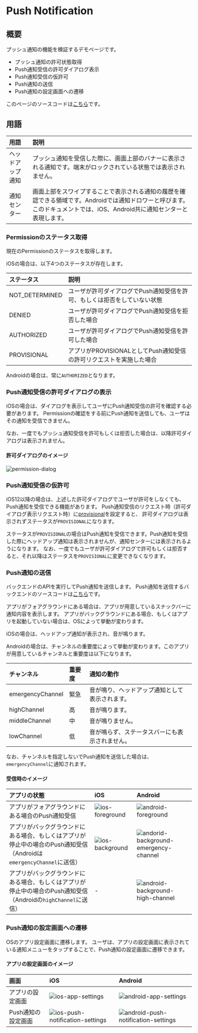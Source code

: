 # Push Notification

## 概要

プッシュ通知の機能を検証するデモページです。

- プッシュ通知の許可状態取得
- Push通知受信の許可ダイアログ表示
- Push通知受信の仮許可
- Push通知の送信
- Push通知の設定画面への遷移

このページのソースコードは[こちら](https://github.com/{@inject:organization}/mobile-app-crib-notes/tree/master/example-app/SantokuApp/src/screens/demo/push-notification)です。

## 用語

| 用語 | 説明 |
|:--|:--|
| ヘッドアップ通知 | プッシュ通知を受信した際に、画面上部のバナーに表示される通知です。端末がロックされている状態では表示されません。 |
| 通知センター | 画面上部をスワイプすることで表示される通知の履歴を確認できる領域です。Androidでは通知ドロワーと呼びます。このドキュメントでは、iOS、Android共に通知センターと表現します。 |

### Permissionのステータス取得

現在のPermissionのステータスを取得します。

iOSの場合は、以下4つのステータスが存在します。

| ステータス | 説明 |
|:--|:--|
| NOT_DETERMINED | ユーザが許可ダイアログでPush通知受信を許可、もしくは拒否をしていない状態 |
| DENIED | ユーザが許可ダイアログでPush通知受信を拒否した場合 |
| AUTHORIZED | ユーザが許可ダイアログでPush通知受信を許可した場合 |
| PROVISIONAL | アプリがPROVISIONALとしてPush通知受信の許可リクエストを実施した場合 |

Androidの場合は、常に`AUTHORIZED`となります。

### Push通知受信の許可ダイアログの表示

iOSの場合は、ダイアログを表示してユーザにPush通知受信の許可を確認する必要があります。
Permissionの確認をする前にPush通知を送信しても、ユーザはその通知を受信できません。

なお、一度でもプッシュ通知受信を許可もしくは拒否した場合は、以降許可ダイアログは表示されません。

#### 許可ダイアログのイメージ

![permission-dialog](./ios-permission-dialog.png)

### Push通知受信の仮許可

iOS12以降の場合は、上述した許可ダイアログでユーザが許可をしなくても、Push通知を受信できる機能があります。
Push通知受信のリクエスト時（許可ダイアログ表示リクエスト時）に[provisional](https://rnfirebase.io/messaging/ios-permissions#permission-settings)を設定すると、
許可ダイアログは表示されずステータスが`PROVISIONAL`になります。

ステータスが`PROVISIONAL`の場合はPush通知を受信できます。Push通知を受信した際にヘッドアップ通知は表示されませんが、通知センターには表示されるようになります。
なお、一度でもユーザが許可ダイアログで許可もしくは拒否すると、それ以降はステータスを`PROVISIONAL`に変更できなくなります。

### Push通知の送信

バックエンドのAPIを実行してPush通知を送信します。
Push通知を送信するバックエンドのソースコードは[こちら](https://github.com/{@inject:organization}/mobile-app-crib-notes/tree/master/example-app/santoku-app-backend/src/main/java/jp/fintan/mobile/santokuapp/infrastructure/service/FcmPushNotifier.java)です。

アプリがフォアグラウンドにある場合は、アプリが用意しているスナックバーに通知内容を表示します。
アプリがバックグラウンドにある場合、もしくはアプリを起動していない場合は、OSによって挙動が変わります。

iOSの場合は、ヘッドアップ通知が表示され、音が鳴ります。

Androidの場合は、チャンネルの重要度によって挙動が変わります。このアプリが用意しているチャンネルと重要度は以下になります。

| チャンネル | 重要度 | 通知の動作 |
|:--|:--|:--|
| emergencyChannel | 緊急 | 音が鳴り、ヘッドアップ通知として表示されます。 |
| highChannel | 高 | 音が鳴ります。 |
| middleChannel | 中 | 音が鳴りません。 |
| lowChannel | 低 | 音が鳴らず、ステータスバーにも表示されません。 |

なお、チャンネルを指定しないでPush通知を送信した場合は、`emergencyChannel`に通知されます。

#### 受信時のイメージ

| アプリの状態 | iOS | Android |
|:--|:--|:--|
|アプリがフォアグラウンドにある場合のPush通知受信|![ios-foreground](./ios-foreground.png)|![android-foreground](./android-foreground.png)|
|アプリがバックグラウンドにある場合、もしくはアプリが停止中の場合のPush通知受信<br/>（Androidは`emergencyChannel`に送信）|![ios-background](./ios-background.png)|![andorid-background-emergency-channel](./android-background-emergency-channel.png)|
|アプリがバックグラウンドにある場合、もしくはアプリが停止中の場合のPush通知受信<br/>（Androidの`highChannel`に送信）|-|![android-background-high-channel](./android-background-high-channel.png)|

### Push通知の設定画面への遷移

OSのアプリ設定画面に遷移します。
ユーザは、アプリの設定画面に表示されている通知メニューをタップすることで、Push通知の設定画面に遷移できます。

#### アプリの設定画面のイメージ

| 画面 | iOS | Android |
|:--|:--|:--|
| アプリの設定画面 |![ios-app-settings](./ios-app-settings.png)|![android-app-settings](./android-app-settings.png)|
| Push通知の設定画面 |![ios-push-notification-settings](./ios-push-notification-settings.png)|![android-push-notification-settings](./android-push-notification-settings.png)|
